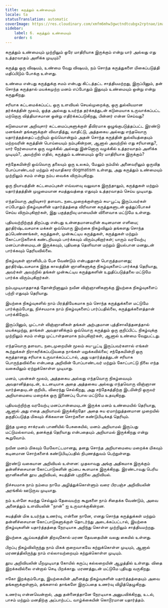 ```yaml
---
title: கருத்தும் உண்மையும்
locale: ta
statusTranslation: automatic
coverImage: https://res.cloudinary.com/xmfm6mhw3gwctndtcubgx2rptnae/image/upload/v1741354419/small_cover_la_gran_rebelion_28716e29d2.webp
sidebar:
    label: 6. கருத்தும் உண்மையும்
    order: 6
---
```

கருத்தும் உண்மையும் முற்றிலும் ஒரே மாதிரியாக இருக்கும் என்று யார் அல்லது எது உத்தரவாதம் அளிக்க முடியும்?

கருத்து ஒரு விஷயம், உண்மை வேறு விஷயம், நம் சொந்த கருத்துகளை மிகைப்படுத்தி மதிப்பிடும் போக்கு உள்ளது.

உண்மை என்பது கருத்துக்கு சமம் என்பது கிட்டத்தட்ட சாத்தியமற்றது, இருப்பினும், தன் சொந்த கருத்தால் மயக்கமுற்ற மனம் எப்போதும் இதுவும் உண்மையும் ஒன்று என்று கருதுகிறது.

சரியாக கட்டமைக்கப்பட்ட ஒரு உளவியல் செயல்முறைக்கு, ஒரு துல்லியமான தர்க்கத்தின் மூலம், ஒத்த அல்லது உயர்ந்த தர்க்கத்துடன் கடுமையாக உருவாக்கப்பட்ட மற்றொரு வித்தியாசமான ஒன்று எதிர்க்கப்படுகிறது, பின்னர் என்ன செய்வது?

கடுமையான அறிவுசார் கட்டமைப்புகளுக்குள் தீவிரமாக ஒழுங்குபடுத்தப்பட்ட இரண்டு மனங்கள் தங்களுக்குள் விவாதித்து, வாதிட்டு, அத்தகைய அல்லது எந்தவொரு யதார்த்தத்தைப் பற்றியும் ஒவ்வொன்றும் அதன் சொந்த கருத்தின் துல்லியத்தையும் மற்றவரின் கருத்தின் பொய்யையும் நம்புகின்றன, ஆனால் அவற்றில் எது சரியானது?, யார் நேர்மையாக ஒரு வழக்கில் அல்லது இன்னொரு வழக்கில் உத்தரவாதம் அளிக்க முடியும்?, அவற்றில் எதில், கருத்தும் உண்மையும் ஒரே மாதிரியாக இருக்கும்?

சந்தேகமின்றி ஒவ்வொரு தலையும் ஒரு உலகம், மேலும் நம்மில் அனைவரிலும் ஒருவித போப்பாண்டவர் மற்றும் சர்வாதிகார dogmatism உள்ளது, அது கருத்தும் உண்மையும் முற்றிலும் சமம் என்று நம்ப வைக்க விரும்புகிறது.

ஒரு நியாயத்தின் கட்டமைப்புகள் எவ்வளவு வலுவாக இருந்தாலும், கருத்துகள் மற்றும் யதார்த்தத்தின் முழுமையான சமத்துவத்தை எதுவும் உத்தரவாதம் செய்ய முடியாது.

எந்தவொரு அறிவுசார் தளவாட நடைமுறைக்குள்ளும் சுய-பூட்டி இருப்பவர்கள் எப்போதும் நிகழ்வுகளின் யதார்த்தத்தை விரிவான கருத்துகளுடன் ஒத்துப்போகச் செய்ய விரும்புகிறார்கள், இது பகுத்தறிவு மாயையின் விளைவாக மட்டுமே உள்ளது.

புதியவற்றிற்குத் திறப்பது என்பது உன்னதமானவரின் கடினமான எளிமை; துரதிர்ஷ்டவசமாக மக்கள் ஒவ்வொரு இயற்கை நிகழ்விலும் தங்களது சொந்த தப்பெண்ணங்கள், கருத்துகள், முன்கூட்டிய கருத்துகள், கருத்துகள் மற்றும் கோட்பாடுகளைக் கண்டறியவும் பார்க்கவும் விரும்புகிறார்கள்; யாரும் வரவேற்பு மனப்பான்மையுடன் இருக்கவும், புதியதை தெளிவான மற்றும் இயல்பான மனதுடன் பார்க்கவும் தெரியவில்லை.

நிகழ்வுகள் ஞானியிடம் பேச வேண்டும் என்பதுதான் பொருத்தமானது; துரதிர்ஷ்டவசமாக இந்த காலத்தின் ஞானிகளுக்கு நிகழ்வுகளைப் பார்க்கத் தெரியாது, அவர்கள் அவற்றில் தங்கள் முன்கூட்டிய கருத்துகளின் உறுதிப்படுத்தலை மட்டுமே பார்க்க விரும்புகிறார்கள்.

நம்பமுடியாததாகத் தோன்றினாலும் நவீன விஞ்ஞானிகளுக்கு இயற்கை நிகழ்வுகளைப் பற்றி எதுவும் தெரியாது.

இயற்கை நிகழ்வுகளில் நாம் பிரத்தியேகமாக நம் சொந்த கருத்துக்களை மட்டுமே பார்க்கும்போது, நிச்சயமாக நாம் நிகழ்வுகளைப் பார்ப்பதில்லை, கருத்துக்களைத்தான் பார்க்கிறோம்.

இருப்பினும், முட்டாள் விஞ்ஞானிகள் தங்கள் அற்புதமான புத்திசாலித்தனத்தால் மயக்கமுற்று, தாங்கள் அவதானிக்கும் ஒவ்வொரு கருத்தும் ஒரு குறிப்பிட்ட நிகழ்வுக்கு முற்றிலும் சமம் என்று முட்டாள்தனமாக நம்புகிறார்கள், ஆனால் உண்மை வேறுபட்டது.

எந்தவொரு தளவாட நடைமுறையின் மூலம் சுய-பூட்டி இருப்பவர்களால் எங்கள் கூற்றுக்கள் நிராகரிக்கப்படுவதை நாங்கள் மறுக்கவில்லை; சந்தேகமின்றி ஒரு கருத்தானது சரியாக உருவாக்கப்பட்டால், அது யதார்த்தத்துடன் சரியாக பொருந்தவில்லை என்பதை அறிவின் போப்பாண்டவர் மற்றும் கோட்பாட்டு நிலை எந்த வகையிலும் ஏற்றுக்கொள்ள முடியாது.

மனம், புலன்கள் மூலம், அத்தகைய அல்லது எந்தவொரு நிகழ்வையும் அவதானித்தவுடன், உடனடியாக அதை அத்தகைய அல்லது எந்தவொரு விஞ்ஞான வார்த்தையுடன் குறியிட விரைந்து செல்கிறது, அது சந்தேகத்திற்கு இடமின்றி ஒருவர் அறியாமையை மறைக்க ஒரு இணைப்பு போல மட்டுமே உதவுகிறது.

புதியவற்றிற்கு வரவேற்பு மனப்பான்மையுடன் இருக்க மனம் உண்மையில் தெரியாது, ஆனால் அது எதை அறியாமல் இருக்கிறதோ அதை சுய ஏமாற்றுத்தனமான முறையில் தகுதிப்படுத்த மிகவும் சிக்கலான சொற்களை கண்டுபிடிக்கத் தெரியும்.

இந்த முறை சாக்ரடீஸ் பாணியில் பேசுகையில், மனம் அறியாமல் இருப்பது மட்டுமல்லாமல், தனக்குத் தெரியாது என்பதையும் அறியாமல் இருக்கிறது என்று கூறுவோம்.

நவீன மனம் மிகவும் மேலோட்டமானது, தனது சொந்த அறியாமையை மறைக்க மிகவும் கடினமான சொற்களைக் கண்டுபிடிப்பதில் நிபுணத்துவம் பெற்றுள்ளது.

இரண்டு வகையான அறிவியல் உள்ளன: முதலாவது அங்கு அதிகமாக இருக்கும் தன்னிச்சையான கோட்பாடுகளின் குப்பை கூளமாக இருக்கிறது. இரண்டாவது பெரிய ஞானிகளின் தூய அறிவியல், சுயத்தின் புறநிலை அறிவியல்.

நிச்சயமாக நாம் நம்மை நாமே அழித்துக்கொள்ளும் வரை பிரபஞ்ச அறிவியலின் அரங்கில் ஊடுருவ முடியாது.

நம் உள்ளே சுமந்து செல்லும் தேவையற்ற கூறுகளை நாம் சிதைக்க வேண்டும், அவை அனைத்தும் உளவியலின் "நான்" ஐ உருவாக்குகின்றன.

சுயத்தின் மிக உயர்ந்த உணர்வு, என்னை நானே, எனது சொந்த கருத்துக்கள் மற்றும் தன்னிச்சையான கோட்பாடுகளுக்குள் தொடர்ந்து அடைக்கப்பட்டால், இயற்கை நிகழ்வுகளின் யதார்த்தத்தை நேரடியாக அறிந்து கொள்ள முற்றிலும் சாத்தியமற்றது.

இயற்கை ஆய்வகத்தின் திறவுகோல் மரண தேவதையின் வலது கையில் உள்ளது.

பிறப்பு நிகழ்விலிருந்து நாம் மிகக் குறைவாகவே கற்றுக்கொள்ள முடியும், ஆனால் மரணத்திலிருந்து நாம் எல்லாவற்றையும் கற்றுக்கொள்ள முடியும்.

தூய அறிவியலின் மீறமுடியாத கோயில் கருப்பு கல்லறையின் ஆழத்தில் உள்ளது. விதை இறக்கவில்லை என்றால் செடி பிறக்காது. மரணத்துடன் மட்டுமே புதியது வருகிறது.

ஈகோ இறக்கும்போது, இயற்கையின் அனைத்து நிகழ்வுகளின் யதார்த்தத்தையும் அவை தங்களுக்குள்ளும், தங்களால் தாங்களே இருப்பதை உணர்வு விழித்தெழுகிறது.

உணர்வு என்னவென்றால், அது தன்னைத்தானே நேரடியாக அனுபவிக்கிறது, உடல், பாசம் மற்றும் மனதிற்கு அப்பாற்பட்ட வாழ்க்கையின் கொடூரமான யதார்த்தம்.
